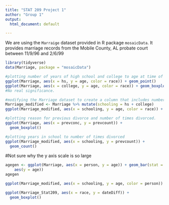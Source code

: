 ```yaml
---
title: "STAT 209 Project 1"
author: "Group 1"
output:
  html_document: default

---
```


We are using the `Marraige` dataset provided in R package `mosaicData`. It provides marriage records from the Mobile County, AL probate court between 11/9/96 and 2/6/99

```r
library(tidyverse)
data(Marriage, package = "mosaicData")

```

```r
#plotting number of years of high school and college to age at time of marriage
ggplot(Marriage, aes(x = hs, y = age, color = race)) + geom_point()
ggplot(Marriage, aes(x = college, y = age, color = race)) + geom_boxplot()
#No real significance.
```

```r
#modifying the Marriage dataset to create a column that includes number of years in school which will equal hs + college
Marriage_modified <- Marriage %>% mutate(schooling = hs + college)
ggplot(Marriage_modified, aes(x = schooling, y = age, color = race)) + geom_point()
```

```r
#plotting reason for previous divorce and number of times divorced. 
ggplot(Marriage, aes(x = prevconc, y = prevcount)) +
  geom_boxplot()
```

```r
#plotting years in school to number of times divorced
ggplot(Marriage_modified, aes(x = schooling, y = prevcount)) +
  geom_count()
```


#Not sure why the y axis scale is so large
```r
agegen <- ggplot(Marriage, aes(x = person, y = age)) + geom_bar(stat = "identity",
    aes(y = age))
agegen
```

```r
ggplot(Marriage_modified, aes(x = schooling, y = age, color = person)) + geom_smooth()
```

```r
ggplot(Marriage_Stat209, aes(x = race, y = dateDiff)) +
  geom_boxplot()
  
```




